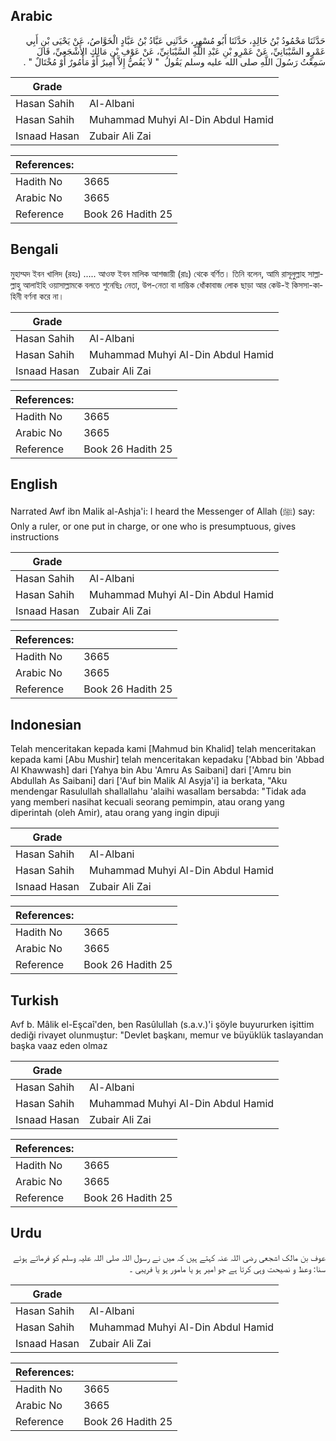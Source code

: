 ## Arabic


<div dir="rtl" lang="ar" style={{fontSize:'larger',backgroundColor:'#f8f9fa',padding:20}}>
حَدَّثَنَا مَحْمُودُ بْنُ خَالِدٍ، حَدَّثَنَا أَبُو مُسْهِرٍ، حَدَّثَنِي عَبَّادُ بْنُ عَبَّادٍ الْخَوَّاصُ، عَنْ يَحْيَى بْنِ أَبِي عَمْرٍو السَّيْبَانِيِّ، عَنْ عَمْرِو بْنِ عَبْدِ اللَّهِ السَّيْبَانِيِّ، عَنْ عَوْفِ بْنِ مَالِكٍ الأَشْجَعِيِّ، قَالَ سَمِعْتُ رَسُولَ اللَّهِ صلى الله عليه وسلم يَقُولُ ‏ "‏ لاَ يَقُصُّ إِلاَّ أَمِيرٌ أَوْ مَأْمُورٌ أَوْ مُخْتَالٌ ‏"‏ ‏.‏
</div>
<div style={{backgroundColor:'#f8f9fa',padding:20, marginBottom: 10}}><table> <thead> <tr> <th>Grade</th> <th></th> </tr> </thead> <tbody> <tr><td>Hasan Sahih</td><td>Al-Albani</td></tr><tr><td>Hasan Sahih</td><td>Muhammad Muhyi Al-Din Abdul Hamid</td></tr><tr><td>Isnaad Hasan</td><td>Zubair Ali Zai</td></tr></tbody></table><table> <thead> <tr> <th>References:</th> <th></th> </tr> </thead> <tbody><tr><td>Hadith No</td><td>3665</td></tr><tr><td>Arabic No</td><td>3665</td></tr><tr><td>Reference</td><td>Book 26 Hadith 25</td></tr></tbody></table></div>

## Bengali


<div dir="ltr" lang="bn" style={{fontSize:'larger',backgroundColor:'#f8f9fa',padding:20}}>
মুহাম্মদ ইবন খালিদ (রহঃ) ..... আওফ ইবন মালিক আশজায়ী (রাঃ) থেকে বর্ণিত। তিনি বলেন, আমি রাসূলুল্লাহ সাল্লাল্লাহু আলাইহি ওয়াসাল্লামকে বলতে শুনেছিঃ নেতা, উপ-নেতা বা দাম্ভিক ধোঁকাবাজ লোক ছাড়া আর কেউ-ই কিসসা-কাহিনী বর্ণনা করে না।
</div>
<div style={{backgroundColor:'#f8f9fa',padding:20, marginBottom: 10}}><table> <thead> <tr> <th>Grade</th> <th></th> </tr> </thead> <tbody> <tr><td>Hasan Sahih</td><td>Al-Albani</td></tr><tr><td>Hasan Sahih</td><td>Muhammad Muhyi Al-Din Abdul Hamid</td></tr><tr><td>Isnaad Hasan</td><td>Zubair Ali Zai</td></tr></tbody></table><table> <thead> <tr> <th>References:</th> <th></th> </tr> </thead> <tbody><tr><td>Hadith No</td><td>3665</td></tr><tr><td>Arabic No</td><td>3665</td></tr><tr><td>Reference</td><td>Book 26 Hadith 25</td></tr></tbody></table></div>

## English


<div dir="ltr" lang="en" style={{fontSize:'larger',backgroundColor:'#f8f9fa',padding:20}}>
Narrated Awf ibn Malik al-Ashja'i: I heard the Messenger of Allah (ﷺ) say: Only a ruler, or one put in charge, or one who is presumptuous, gives instructions
</div>
<div style={{backgroundColor:'#f8f9fa',padding:20, marginBottom: 10}}><table> <thead> <tr> <th>Grade</th> <th></th> </tr> </thead> <tbody> <tr><td>Hasan Sahih</td><td>Al-Albani</td></tr><tr><td>Hasan Sahih</td><td>Muhammad Muhyi Al-Din Abdul Hamid</td></tr><tr><td>Isnaad Hasan</td><td>Zubair Ali Zai</td></tr></tbody></table><table> <thead> <tr> <th>References:</th> <th></th> </tr> </thead> <tbody><tr><td>Hadith No</td><td>3665</td></tr><tr><td>Arabic No</td><td>3665</td></tr><tr><td>Reference</td><td>Book 26 Hadith 25</td></tr></tbody></table></div>

## Indonesian


<div dir="ltr" lang="id" style={{fontSize:'larger',backgroundColor:'#f8f9fa',padding:20}}>
Telah menceritakan kepada kami [Mahmud bin Khalid] telah menceritakan kepada kami [Abu Mushir] telah menceritakan kepadaku ['Abbad bin 'Abbad Al Khawwash] dari [Yahya bin Abu 'Amru As Saibani] dari ['Amru bin Abdullah As Saibani] dari ['Auf bin Malik Al Asyja'i] ia berkata, "Aku mendengar Rasulullah shallallahu 'alaihi wasallam bersabda: "Tidak ada yang memberi nasihat kecuali seorang pemimpin, atau orang yang diperintah (oleh Amir), atau orang yang ingin dipuji
</div>
<div style={{backgroundColor:'#f8f9fa',padding:20, marginBottom: 10}}><table> <thead> <tr> <th>Grade</th> <th></th> </tr> </thead> <tbody> <tr><td>Hasan Sahih</td><td>Al-Albani</td></tr><tr><td>Hasan Sahih</td><td>Muhammad Muhyi Al-Din Abdul Hamid</td></tr><tr><td>Isnaad Hasan</td><td>Zubair Ali Zai</td></tr></tbody></table><table> <thead> <tr> <th>References:</th> <th></th> </tr> </thead> <tbody><tr><td>Hadith No</td><td>3665</td></tr><tr><td>Arabic No</td><td>3665</td></tr><tr><td>Reference</td><td>Book 26 Hadith 25</td></tr></tbody></table></div>

## Turkish


<div dir="ltr" lang="tr" style={{fontSize:'larger',backgroundColor:'#f8f9fa',padding:20}}>
Avf b. Mâlik el-Eşcaî'den, ben Rasûlullah (s.a.v.)'i şöyle buyururken işittim dediği rivayet olunmuştur: "Devlet başkanı, memur ve büyüklük taslayandan başka vaaz eden olmaz
</div>
<div style={{backgroundColor:'#f8f9fa',padding:20, marginBottom: 10}}><table> <thead> <tr> <th>Grade</th> <th></th> </tr> </thead> <tbody> <tr><td>Hasan Sahih</td><td>Al-Albani</td></tr><tr><td>Hasan Sahih</td><td>Muhammad Muhyi Al-Din Abdul Hamid</td></tr><tr><td>Isnaad Hasan</td><td>Zubair Ali Zai</td></tr></tbody></table><table> <thead> <tr> <th>References:</th> <th></th> </tr> </thead> <tbody><tr><td>Hadith No</td><td>3665</td></tr><tr><td>Arabic No</td><td>3665</td></tr><tr><td>Reference</td><td>Book 26 Hadith 25</td></tr></tbody></table></div>

## Urdu


<div dir="rtl" lang="ur" style={{fontSize:'larger',backgroundColor:'#f8f9fa',padding:20}}>
عوف بن مالک اشجعی رضی اللہ عنہ کہتے ہیں کہ میں نے رسول اللہ صلی اللہ علیہ وسلم کو فرماتے ہوئے سنا: وعظ و نصیحت وہی کرتا ہے جو امیر ہو یا مامور ہو یا فریبی ۔
</div>
<div style={{backgroundColor:'#f8f9fa',padding:20, marginBottom: 10}}><table> <thead> <tr> <th>Grade</th> <th></th> </tr> </thead> <tbody> <tr><td>Hasan Sahih</td><td>Al-Albani</td></tr><tr><td>Hasan Sahih</td><td>Muhammad Muhyi Al-Din Abdul Hamid</td></tr><tr><td>Isnaad Hasan</td><td>Zubair Ali Zai</td></tr></tbody></table><table> <thead> <tr> <th>References:</th> <th></th> </tr> </thead> <tbody><tr><td>Hadith No</td><td>3665</td></tr><tr><td>Arabic No</td><td>3665</td></tr><tr><td>Reference</td><td>Book 26 Hadith 25</td></tr></tbody></table></div>
